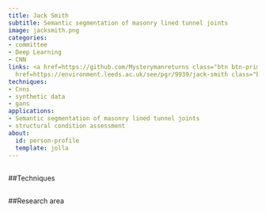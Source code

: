```yaml
---
title: Jack Smith
subtitle: Semantic segmentation of masonry lined tunnel joints
image: jacksmith.png
categories:
- committee
- Deep Learning
- CNN
links: <a href=https://github.com/Mysterymanreturns class="btn btn-primary">Github</a><a
  href=https://environment.leeds.ac.uk/see/pgr/9939/jack-smith class="btn btn-secondary">Website</a>
techniques:
- Cnns
- synthetic data
- gans
applications:
- Semantic segmentation of masonry lined tunnel joints
- structural condition assessment
about:
  id: person-profile
  template: jolla
---
```

   
:::{#person-profile}
:::
   
##
##Techniques
   
:::{#Techniques}
:::
   
##
##Research area
   
:::{#applications}
:::